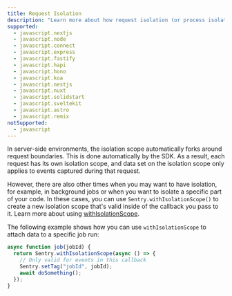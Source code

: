 ```yaml
---
title: Request Isolation
description: "Learn more about how request isolation (or process isolation) works in the Sentry SDK."
supported:
  - javascript.nextjs
  - javascript.node
  - javascript.connect
  - javascript.express
  - javascript.fastify
  - javascript.hapi
  - javascript.hono
  - javascript.koa
  - javascript.nestjs
  - javascript.nuxt
  - javascript.solidstart
  - javascript.sveltekit
  - javascript.astro
  - javascript.remix
notSupported:
  - javascript
---
```


In server-side environments, the <PlatformLink to='/enriching-events/scopes'>isolation scope</PlatformLink> automatically forks around request boundaries. This is done automatically by the SDK. As a result, each request has its own isolation scope, and data set on the isolation scope only applies to events captured during that request.

However, there are also other times when you may want to have isolation, for example, in background jobs or when you want to isolate a specific part of your code. In these cases, you can use `Sentry.withIsolationScope()` to create a new isolation scope that's valid inside of the callback you pass to it. Learn more about using [withIsolationScope](../scopes/#using-withisolationscope).

The following example shows how you can use `withIsolationScope` to attach data to a specific job run:

```javascript
async function job(jobId) {
  return Sentry.withIsolationScope(async () => {
    // Only valid for events in this callback
    Sentry.setTag("jobId", jobId);
    await doSomething();
  });
}
```
